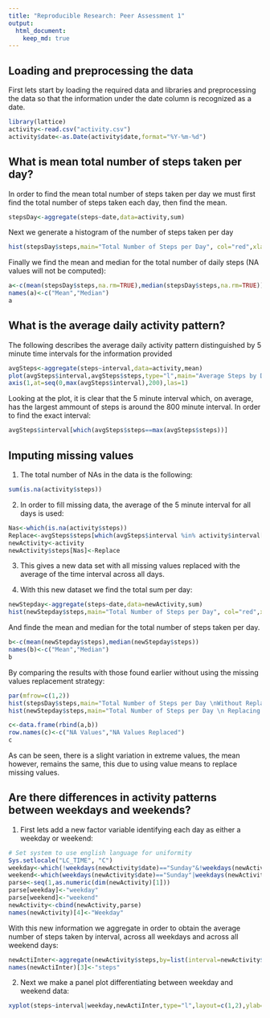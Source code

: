```yaml
---
title: "Reproducible Research: Peer Assessment 1"
output: 
  html_document:
    keep_md: true
---
```



## Loading and preprocessing the data
First lets start by loading the required data and libraries and preprocessing the data so that the information under the date column is recognized as a date.
```r
library(lattice)
activity<-read.csv("activity.csv")
activity$date<-as.Date(activity$date,format="%Y-%m-%d")

```



## What is mean total number of steps taken per day?
In order to find the mean total number of steps taken per day we must first find the total number of steps taken each day, then find the mean.
```r
stepsDay<-aggregate(steps~date,data=activity,sum)

```
Next we generate a histogram of the number of steps taken per day  
```r
hist(stepsDay$steps,main="Total Number of Steps per Day", col="red",xlab="number of steps")
```  

Finally we find the mean and median for the total number of daily steps (NA values will not be computed):
```r
a<-c(mean(stepsDay$steps,na.rm=TRUE),median(stepsDay$steps,na.rm=TRUE))
names(a)<-c("Mean","Median")
a
```

## What is the average daily activity pattern?
The following describes the average daily activity pattern  distinguished by 5 minute time intervals for the information provided  
```r
avgSteps<-aggregate(steps~interval,data=activity,mean)
plot(avgSteps$interval,avgSteps$steps,type="l",main="Average Steps by Daily Interval",xlab="Interval",ylab="Number of steps",xaxt="n")
axis(1,at=seq(0,max(avgSteps$interval),200),las=1)

```  

Looking at the plot, it is clear that the 5 minute interval which, on average, has the largest ammount of steps is around the 800 minute interval. In order to find the exact interval:  
```r
avgSteps$interval[which(avgSteps$steps==max(avgSteps$steps))]
```

## Imputing missing values
1. The total number of NAs in the data is the following:  
```r
sum(is.na(activity$steps))
```  

2. In order to fill missing data, the average of the 5 minute interval for all days is used:
```r
Nas<-which(is.na(activity$steps))
Replace<-avgSteps$steps[which(avgSteps$interval %in% activity$interval[Nas])]
newActivity<-activity
newActivity$steps[Nas]<-Replace
```  

3. This gives a new data set with all missing values replaced with the average of the time interval across all days.  

4. With this new dataset we find the total sum per day:  
```r
newStepday<-aggregate(steps~date,data=newActivity,sum)
hist(newStepday$steps,main="Total Number of Steps per Day", col="red",xlab="number of steps")
```  

And finde the mean and median for the total number of steps taken per day.

```r
b<-c(mean(newStepday$steps),median(newStepday$steps))
names(b)<-c("Mean","Median")
b
```

By comparing the results with those found earlier without using the missing values replacement strategy:

```r
par(mfrow=c(1,2))
hist(stepsDay$steps,main="Total Number of Steps per Day \nWithout Replacing Missing Values", col="red",xlab="number of steps",ylim=c(0,35))
hist(newStepday$steps,main="Total Number of Steps per Day \n Replacing Missing Values", col="red",xlab="number of steps",ylim=c(0,35))

c<-data.frame(rbind(a,b))
row.names(c)<-c("NA Values","NA Values Replaced")
c
```  

As can be seen, there is a slight variation in extreme values, the mean however, remains the same, this due to using value means to replace missing values.

## Are there differences in activity patterns between weekdays and weekends?

1. First lets add a new factor variable identifying each day as either a weekday or weekend:  
```r
# Set system to use english language for uniformity
Sys.setlocale("LC_TIME", "C")
weekday<-which(!weekdays(newActivity$date)=="Sunday"&!weekdays(newActivity$date)=="Saturday")
weekend<-which(weekdays(newActivity$date)=="Sunday"|weekdays(newActivity$date)=="Saturday")
parse<-seq(1,as.numeric(dim(newActivity)[1]))
parse[weekday]<-"weekday"
parse[weekend]<-"weekend"
newActivity<-cbind(newActivity,parse)
names(newActivity)[4]<-"Weekday"
``` 

With this new information we aggregate in order to obtain the average number of steps taken by interval, across all weekdays and across all weekend days:
```r
newActiInter<-aggregate(newActivity$steps,by=list(interval=newActivity$interval,weekday=newActivity$Weekday),mean)
names(newActiInter)[3]<-"steps"
```

2. Next we make a panel plot differentiating between weekday and weekend data:
```r
xyplot(steps~interval|weekday,newActiInter,type="l",layout=c(1,2),ylab="Number of Steps")
```



